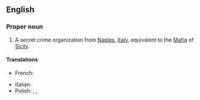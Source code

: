 {{also|camorra}}

==English==

===Proper noun===
{{en-proper noun}}

# A secret crime organization from [[Naples]], [[Italy]], equivalent to the [[Mafia]] of [[Sicily]].

====Translations====
{{trans-top|crime organization}}
* French: {{t+|fr|camorra|f}}
{{trans-mid}}
* Italian: {{t+|it|camorra|f}}
* Polish: {{t+|pl|kamora|f}}, {{t+|pl|kamorra|f}}, {{t+|pl|camorra|f}}
{{trans-bottom}}